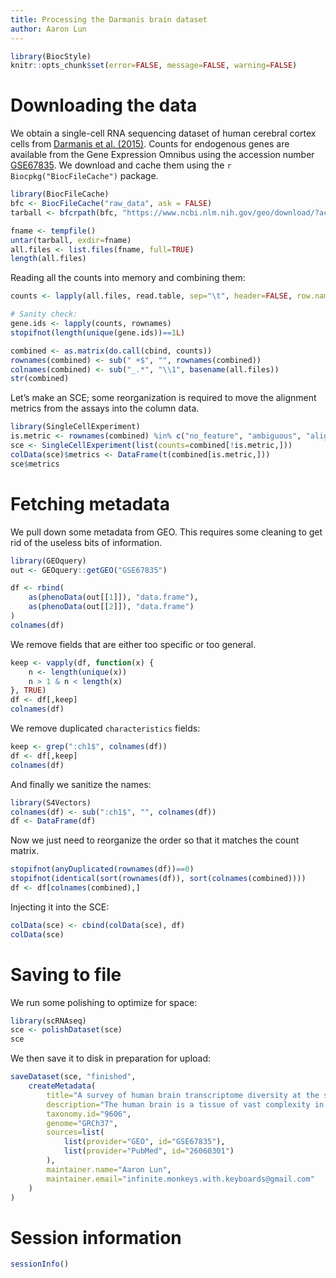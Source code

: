 ```yaml
---
title: Processing the Darmanis brain dataset
author: Aaron Lun
---
```


```r
library(BiocStyle)
knitr::opts_chunk$set(error=FALSE, message=FALSE, warning=FALSE)
```

# Downloading the data

We obtain a single-cell RNA sequencing dataset of human cerebral cortex cells from [Darmanis et al. (2015)](https://doi.org/10.1073/pnas.1507125112).
Counts for endogenous genes are available from the Gene Expression Omnibus
using the accession number [GSE67835](https://www.ncbi.nlm.nih.gov/geo/query/acc.cgi?acc=GSE67835).
We download and cache them using the `r Biocpkg("BiocFileCache")` package.

```r
library(BiocFileCache)
bfc <- BiocFileCache("raw_data", ask = FALSE)
tarball <- bfcrpath(bfc, "https://www.ncbi.nlm.nih.gov/geo/download/?acc=GSE67835&format=file")

fname <- tempfile()
untar(tarball, exdir=fname)
all.files <- list.files(fname, full=TRUE)
length(all.files)
```

Reading all the counts into memory and combining them:

```r
counts <- lapply(all.files, read.table, sep="\t", header=FALSE, row.names=1)

# Sanity check:
gene.ids <- lapply(counts, rownames)
stopifnot(length(unique(gene.ids))==1L)

combined <- as.matrix(do.call(cbind, counts))
rownames(combined) <- sub(" +$", "", rownames(combined))
colnames(combined) <- sub("_.*", "\\1", basename(all.files))
str(combined)
```

Let's make an SCE; some reorganization is required to move the alignment metrics from the assays into the column data.

```r
library(SingleCellExperiment)
is.metric <- rownames(combined) %in% c("no_feature", "ambiguous", "alignment_not_unique")
sce <- SingleCellExperiment(list(counts=combined[!is.metric,]))
colData(sce)$metrics <- DataFrame(t(combined[is.metric,]))
sce$metrics
```

# Fetching metadata

We pull down some metadata from GEO.
This requires some cleaning to get rid of the useless bits of information.

```r
library(GEOquery)
out <- GEOquery::getGEO("GSE67835")

df <- rbind(
    as(phenoData(out[[1]]), "data.frame"),
    as(phenoData(out[[2]]), "data.frame")
) 
colnames(df)
```

We remove fields that are either too specific or too general.

```r
keep <- vapply(df, function(x) {
    n <- length(unique(x))
    n > 1 & n < length(x)
}, TRUE)
df <- df[,keep]
colnames(df)
```

We remove duplicated `characteristics` fields:

```r
keep <- grep(":ch1$", colnames(df))
df <- df[,keep]
colnames(df)
```

And finally we sanitize the names:

```r
library(S4Vectors)
colnames(df) <- sub(":ch1$", "", colnames(df))
df <- DataFrame(df)
```

Now we just need to reorganize the order so that it matches the count matrix.

```r
stopifnot(anyDuplicated(rownames(df))==0)
stopifnot(identical(sort(rownames(df)), sort(colnames(combined))))
df <- df[colnames(combined),] 
```

Injecting it into the SCE:

```r
colData(sce) <- cbind(colData(sce), df)
colData(sce)
```

# Saving to file 

We run some polishing to optimize for space:

```r
library(scRNAseq)
sce <- polishDataset(sce)
sce
```

We then save it to disk in preparation for upload:

```r
saveDataset(sce, "finished",
    createMetadata(
        title="A survey of human brain transcriptome diversity at the single cell level",
        description="The human brain is a tissue of vast complexity in terms of the cell types it comprises. Conventional approaches to classifying cell types in the human brain at single cell resolution have been limited to exploring relatively few markers and therefore have provided a limited molecular characterization of any given cell type. We used single cell RNA sequencing on 466 cells to capture the cellular complexity of the adult and fetal human brain at a whole transcriptome level. Healthy adult temporal lobe tissue was obtained during surgical procedures where otherwise normal tissue was removed to gain access to deeper hippocampal pathology in patients with medical refractory seizures. We were able to classify individual cells into all of the major neuronal, glial, and vascular cell types in the brain. We were able to divide neurons into individual communities and show that these communities preserve the categorization of interneuron subtypes that is typically observed with the use of classic interneuron markers. We then used single cell RNA sequencing on fetal human cortical neurons to identify genes that are differentially expressed between fetal and adult neurons and those genes that display an expression gradient that reflects the transition between replicating and quiescent fetal neuronal populations. Finally, we observed the expression of major histocompatibility complex type I genes in a subset of adult neurons, but not fetal neurons. The work presented here demonstrates the applicability of single cell RNA sequencing on the study of the adult human brain and constitutes a first step toward a comprehensive cellular atlas of the human brain.",
        taxonomy.id="9606",
        genome="GRCh37",
        sources=list(
            list(provider="GEO", id="GSE67835"),
            list(provider="PubMed", id="26060301")
        ),
        maintainer.name="Aaron Lun",
        maintainer.email="infinite.monkeys.with.keyboards@gmail.com"
    )
)
```

# Session information

```r
sessionInfo()
```
